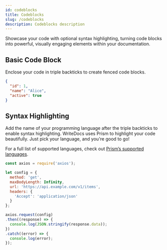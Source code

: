 ```yaml
---
id: codeblocks
title: Codeblocks
slug: /codeblocks
description: Codeblocks description
---
```


Showcase your code with optional syntax highlighting, turning code blocks into powerful, visually engaging elements within your documentation.

## Basic Code Block

Enclose your code in triple backticks to create fenced code blocks.

```json
{
  "id": 1,
  "name": "Alice",
  "active": true
}
```

## Syntax Highlighting
Add the name of your programming language after the triple backticks to enable syntax highlighting. WriteDocs uses Prism to highlight your code beautifully. Just pick your language, and you're good to go! 

For a full list of supported languages, check out [Prism’s supported languages](https://prismjs.com/#supported-languages).

```js 
const axios = require('axios');

let config = {
  method: 'get',
  maxBodyLength: Infinity,
  url: 'https://api.example.com/v1/items',
  headers: { 
    'Accept': 'application/json'
  }
};

axios.request(config)
.then((response) => {
  console.log(JSON.stringify(response.data));
})
.catch((error) => {
  console.log(error);
});
```
